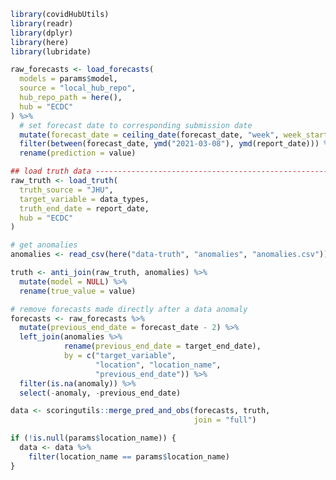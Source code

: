 <!--- Chunk to load forecast and truth data and consolidate it in a single df called data. Usually called as the first chunk. -->


```r
library(covidHubUtils)
library(readr)
library(dplyr)
library(here)
library(lubridate)
```

```r
raw_forecasts <- load_forecasts(
  models = params$model,
  source = "local_hub_repo",
  hub_repo_path = here(),
  hub = "ECDC"
) %>%
  # set forecast date to corresponding submission date
  mutate(forecast_date = ceiling_date(forecast_date, "week", week_start = 2) - 1) %>%
  filter(between(forecast_date, ymd("2021-03-08"), ymd(report_date))) %>%
  rename(prediction = value)

## load truth data -------------------------------------------------------------
raw_truth <- load_truth(
  truth_source = "JHU",
  target_variable = data_types,
  truth_end_date = report_date,
  hub = "ECDC"
)

# get anomalies
anomalies <- read_csv(here("data-truth", "anomalies", "anomalies.csv"))

truth <- anti_join(raw_truth, anomalies) %>%
  mutate(model = NULL) %>%
  rename(true_value = value)

# remove forecasts made directly after a data anomaly
forecasts <- raw_forecasts %>%
  mutate(previous_end_date = forecast_date - 2) %>%
  left_join(anomalies %>%
            rename(previous_end_date = target_end_date),
            by = c("target_variable",
                   "location", "location_name",
                   "previous_end_date")) %>%
  filter(is.na(anomaly)) %>%
  select(-anomaly, -previous_end_date)

data <- scoringutils::merge_pred_and_obs(forecasts, truth,
                                         join = "full")

if (!is.null(params$location_name)) {
  data <- data %>%
    filter(location_name == params$location_name)
}
```
## {.unlisted .unnumbered}
